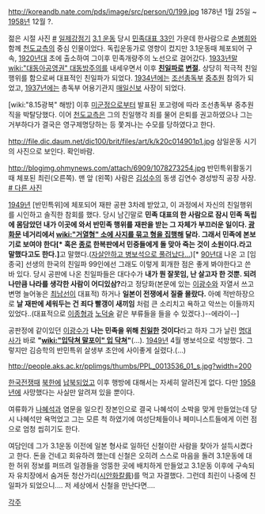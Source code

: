 http://koreandb.nate.com/pds/image/src/person/0/199.jpg
1878년 1월 25일 ~ [[1958년]] 12월 ?.

젊은 시절 사진 [http://cfs14.tistory.com/image/32/tistory/2008/11/01/14/04/490be34464a6b #]
[[일제강점기]] [[3.1 운동]] 당시 [[민족대표 33인]] 가운데 한사람으로 [[손병희]]와 함께 [[천도교]]측의 중심 인물이었다. 독립운동가로 영향이 컸지만 3.1운동때 체포되어 구속, [[1920년대]] 초에 출소하여 그이후 민족개량주의 노선으로 걸어갔다. [[1933년]]말 [[wiki:"대동아공영권" 대동방주의]]를 내세우면서 이후 '''[[친일파]]로 [[변절]].''' 상당히 적극적 친일행위를 함으로써 대표적인 친일파가 되었다. [[1934년]]에는 [[조선총독부]] [[중추원]] 참의가 되었고, [[1937년]]에는 총독부 어용기관지 [[매일신보]] 사장이 되었다.

[wiki:"8.15광복" 해방] 이후 [[미군정]]으로부터 발표된 포고령에 따라 조선총독부 중추원직을 박탈당했다. 이어 [[천도교]]측은 그의 친일행각 죄를 물어 은퇴를 권고하였으나 그는 거부하다가 결국은 영구제명당하는 등 쫓겨나는 수모를 당하였다고 한다. 

http://file.dic.daum.net/dic100/brit/files/art/k/k20c014901p1.jpg
삼일운동 시기의 사진으로 보인다. 확인바람.

http://blogimg.ohmynews.com/attach/6909/1078273254.jpg
반민특위활동기 때 체포된 최린(오른쪽). 맨 앞 (왼쪽) 사람은 [[김성수]]의 동생 김연수 경성방직 공장 사장. [http://blog.ohmynews.com/ultraman/154225 # 다른 사진]

[[1949년]] [반민특위]에 체포되어 재판 공판 3차례 받았고, 이 과정에서 자신의 친일행위를 시인하고 솔직한 참회를 했다. 당시 남긴말로 '''민족 대표의 한 사람으로 잠시 민족 독립에 몸담았던 내가 이곳에 와서 반민족 행위를 재판을 받는 그 자체가 부끄러운 일이다. [[광화문]] 네거리에서 [[wiki:"거열형" 소에 사지를 묶고 형을 집행]]해 달라. 그래서 민족에 본보기로 보여야 한다[* 혹은 [[종로]] 한복판에서 민중들에게 돌 맞아 죽는 것이 소원이다.라고 말했다고도 한다.]'''고 말했다.([http://www.history.go.kr/url.jsp?ID=NIKH.DB-dh_011_1949_04_21_0070 자살안하고 병보석으로 풀려났다...])[* [[90년대]] 나온 고 [임종국] 선생의 한국의 친일파 99인에선 그래도 이렇게 회개한 점은 좋게 봐야한다고 쓴 바 있다. 당시 공판에 나온 친일파들은 대다수가 '''내가 뭔 잘못임, 난 살고자 한 것뿐. 되려 나만큼 나라를 생각한 사람이 어디있삼?'''라고 정당화(본문에 있는 [[이광수]]와 자열서 쓰고 변명 늘어놓은 [[최남선]]이 대표적) 하거나 '''일본이 전쟁에서 질줄 몰랐다.''' 아예 적반하장으로 '''날 재판에 세워두는 건 죄다 빨갱이 새끼임''' 처럼 큰 소리치고 욕하고 악쓰는 이들까지 있었다..(대표적으로 [[이종형]]과 [[노덕술]] 같은 부류들을 들을 수 있겠다.)--에라이--]

공판정에 같이있던 [[이광수]]가 '''나는 민족을 위해 [[친일]]한 것이다'''라고 하자 그가 날린 [[명대사]]가 바로 '''"[[wiki:"입닥쳐 말포이" 입 닥쳐]]"'''(…). [[1949년]] 4월 병보석으로 석방했다. 그렇지만 김승학의 반민특위 살생부 초안에 사이좋게 실렸다.(...)

http://people.aks.ac.kr/pplimgs/thumbs/PPL_0013536_01_s.jpg?width=200

[[한국전쟁]]때 [[북한]]에 [[납북]]되었고 이후 행방에 대해서는 자세히 알려진게 없다. 다만 [[1958년]]에 사망했다는 사실만 알려져 있을 뿐이다.

여류화가 [[나혜석]]과 염문을 일으킨 장본인으로 결국 나혜석이 소박을 맞게 만들었는데 당시 나혜석만 욕먹었고 그는 모른 척 하였기에 여성단체들이나 페미니스트들에게 이런 점으로 엄청 씹히기도 한다.

여담인데 그가 3.1운동 이전에 일본 형사로 일하던 신철이란 사람을 찾아가 설득시켰다고 한다. 돈을 건네고 회유하려 했는데 신철은 오히려 스스로 마음을 돌려 3.1운동에 대한 허위 정보를 퍼뜨려 일경들을 엉뚱한 곳에 배치하게 만들었고 3.1운동 이후에 구속되자 유치장에서 숨겨둔 청산가리([[시안화칼륨]])를 먹고 자결했다. 그런데 최린이 나중에 친일파가 되었으니.... 저 세상에서 신철을 만난다면....

[[각주]]
